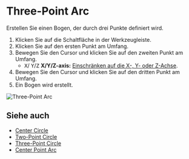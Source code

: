 
# Three-Point Arc

<Reference shortcut='' command='Three-Point Arc' button='Werkzeugleiste' />

Erstellen Sie einen Bogen, der durch drei Punkte definiert wird.

1. Klicken Sie auf die Schaltfläche <ButtonIcon type="button-three-point-arc" /> in der Werkzeugleiste.
2. Klicken Sie auf den ersten Punkt am Umfang.
3. Bewegen Sie den Cursor und klicken Sie auf den zweiten Punkt am Umfang.
   - <kbd>X</kbd>/ <kbd>Y</kbd>/<kbd>Z</kbd> **X/Y/Z-axis:** [Einschränken auf die X-, Y- oder Z-Achse](./sketching-essentials#constrain-to-an-axis).
4. Bewegen Sie den Cursor und klicken Sie auf den dritten Punkt am Umfang.
5. Ein Bogen wird erstellt.

![Three-Point Arc](/img/three-point-arc.gif)

## Siehe auch
- [Center Circle](./center-circle)
- [Two-Point Circle](./two-point-circle)
- [Three-Point Circle](./three-point-circle)
- [Center Point Arc](./center-point-arc)

